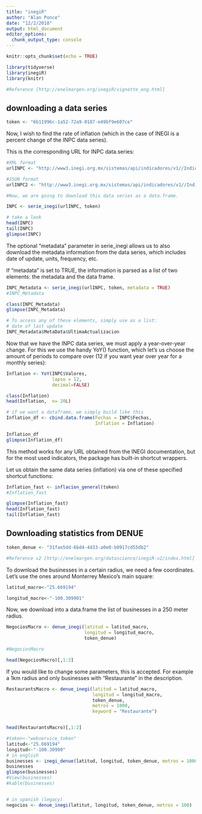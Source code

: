 ```yaml
---
title: "inegiR"
author: "Alan Ponce"
date: "12/2/2018"
output: html_document
editor_options: 
  chunk_output_type: console
---
```


```r
knitr::opts_chunk$set(echo = TRUE)
```


```r
library(tidyverse)
library(inegiR)
library(knitr)

#Reference [http://enelmargen.org/inegiR/vignette_eng.html]
```


##  downloading a data series

```r

token <- "6b11996c-1a52-72a9-0187-e49bf9e607ce"

```

Now, I wish to find the rate of inflation (which in the case of INEGI is a percent change of the INPC data series).

This is the corresponding URL for INPC data.series:

```r

#XML format
urlINPC <- "http://www3.inegi.org.mx/sistemas/api/indicadores/v1//Indicador/216064/00000/es/false/xml/"

#JSON format
urlINPC2 <- "http://www3.inegi.org.mx/sistemas/api/indicadores/v1//Indicador/216064/00000/es/false/json/"

#Now, we are going to download this data series as a data.frame.

INPC <- serie_inegi(urlINPC, token)

# take a look
head(INPC)
tail(INPC)
glimpse(INPC)

```

The optional “metadata” parameter in serie_inegi allows us to also download the metadata information from the data series, which includes date of update, units, frequency, etc.

If “metadata” is set to TRUE, the information is parsed as a list of two elements: the metadata and the data frame.

```r
INPC_Metadata <- serie_inegi(urlINPC, token, metadata = TRUE)
#INPC_Metadata

class(INPC_Metadata)
glimpse(INPC_Metadata)

# To access any of these elements, simply use as a list:
# date of last update
INPC_Metadata$MetaData$UltimaActualizacion

```

Now that we have the INPC data series, we must apply a year-over-year change. For this we use the handy YoY() function, which let’s us choose the amount of periods to compare over (12 if you want year over year for a monthly series):

```r

Inflation <- YoY(INPC$Valores, 
                 lapso = 12, 
                 decimal=FALSE)

class(Inflation)
head(Inflation,  n= 20L)

# if we want a dataframe, we simply build like this
Inflation_df <- cbind.data.frame(Fechas = INPC$Fechas, 
                                 Inflation = Inflation)

Inflation_df
glimpse(Inflation_df)

```

This method works for any URL obtained from the INEGI documentation, but for the most used indicators, the package has built-in shortcut wrappers.

Let us obtain the same data series (inflation) via one of these specified shortcut functions:

```r
Inflation_fast <- inflacion_general(token)
#Inflation_fast

glimpse(Inflation_fast)
head(Inflation_fast)
tail(Inflation_fast)

```

## Downloading statistics from DENUE


```r

token_denue <- "31fae5dd-6bd4-4d33-a0e0-b0917cd55db2"

#Reference v2 [http://enelmargen.org/datascience/inegiR-v2/index.html]
```


To download the businesses in a certain radius, we need a few coordinates. Let’s use the ones around Monterrey Mexico’s main square:

```r
latitud_macro<-"25.669194"

longitud_macro<-"-100.309901"
```

Now, we download into a data.frame the list of businesses in a 250 meter radius.

```r

NegociosMacro <- denue_inegi(latitud = latitud_macro, 
                             longitud = longitud_macro, 
                             token_denue)

#NegociosMacro

head(NegociosMacro)[,1:2]


```

If you would like to change some parameters, this is accepted. For example a 1km radius and only businesses with “Restaurante” in the description.

```r

RestaurantsMacro <- denue_inegi(latitud = latitud_macro, 
                                longitud = longitud_macro, 
                                token_denue, 
                                metros = 1000, 
                                keyword = "Restaurante")


head(RestaurantsMacro)[,1:2]

```

```r

#token<-"webservice_token"
latitud<-"25.669194"
longitud<-"-100.30990"
# in english
businesses <- inegi_denue(latitud, longitud, token_denue, metros = 1000)
businesses
glimpse(businesses)
#View(businesses)
#kable(businesses)


# in spanish (legacy)
negocios <- denue_inegi(latitut, longitud, token_denue, metros = 100)


```

